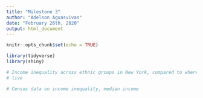 ```yaml
---
title: "Milestone 3"
author: "Adelson Aguasvivas"
date: "February 26th, 2020"
output: html_document
---
```


```r
knitr::opts_chunk$set(echo = TRUE)

library(tidyverse)
library(shiny)

# Income inequality across ethnic groups in New York, compared to where people
# live

# Census data on income inequality, median income

```
